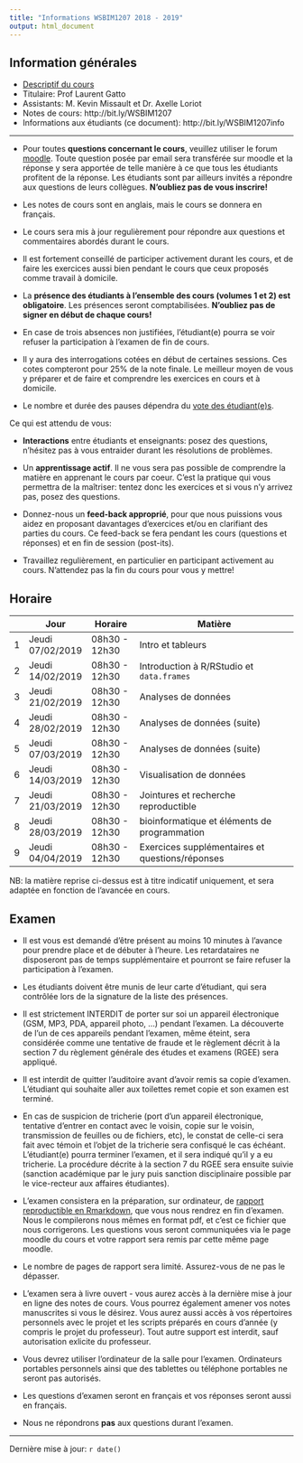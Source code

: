 ```yaml
---
title: "Informations WSBIM1207 2018 - 2019"
output: html_document
---
```


## Information générales

- [Descriptif du cours](https://uclouvain.be/cours-2018-wsbim1207.html)
- Titulaire: Prof Laurent Gatto
- Assistants: M. Kevin Missault et Dr. Axelle Loriot
- Notes de cours: http://bit.ly/WSBIM1207
- Informations aux étudiants (ce document): http://bit.ly/WSBIM1207info

----

- Pour toutes **questions concernant le cours**, veuillez utiliser le
  forum
  [moodle](https://moodleucl.uclouvain.be/course/view.php?id=12167). Toute
  question posée par email sera transférée sur moodle et la réponse y
  sera apportée de telle manière à ce que tous les étudiants profitent
  de la réponse. Les étudiants sont par ailleurs invités a répondre
  aux questions de leurs collègues. **N'oubliez pas de vous
  inscrire!**

- Les notes de cours sont en anglais, mais le cours se donnera en
  français.

- Le cours sera mis à jour regulièrement pour répondre aux
  questions et commentaires abordés durant le cours.

- Il est fortement conseillé de participer activement durant les cours,
  et de faire les exercices aussi bien pendant le cours que ceux
  proposés comme travail à domicile.

- La **présence des étudiants à l'ensemble des cours (volumes 1 et 2)
  est obligatoire**. Les présences seront comptabilisées. **N'oubliez
  pas de signer en début de chaque cours!**

- En case de trois absences non justifiées, l'étudiant(e) pourra se
  voir refuser la participation à l'examen de fin de cours.

- Il y aura des interrogations cotées en début de certaines
  sessions. Ces cotes compteront pour 25% de la note finale. Le
  meilleur moyen de vous y préparer et de faire et comprendre les
  exercices en cours et à domicile.

- Le nombre et durée des pauses dépendra du [vote des
  étudiant(e)s](https://moodleucl.uclouvain.be/mod/choice/view.php?id=734453).

Ce qui est attendu de vous:

- **Interactions** entre étudiants et enseignants: posez des questions,
  n'hésitez pas à vous entraider durant les résolutions de problèmes.

- Un **apprentissage actif**. Il ne vous sera pas possible de
  comprendre la matière en apprenant le cours par coeur. C'est la
  pratique qui vous permettra de la maîtriser: tentez donc les
  exercices et si vous n'y arrivez pas, posez des questions.

- Donnez-nous un **feed-back approprié**, pour que nous puissions
  vous aidez en proposant davantages d'exercices et/ou en clarifiant
  des parties du cours. Ce feed-back se fera pendant les cours
  (questions et réponses) et en fin de session (post-its).

- Travaillez regulièrement, en particulier en participant activement
  au cours. N'attendez pas la fin du cours pour vous y mettre!

## Horaire

|   | Jour              | Horaire       | Matière                                         |
|---|-------------------|---------------|-------------------------------------------------|
| 1 | Jeudi  07/02/2019 | 08h30 - 12h30 | Intro et tableurs                               |
| 2 | Jeudi  14/02/2019 | 08h30 - 12h30 | Introduction à R/RStudio et `data.frames`       |
| 3 | Jeudi  21/02/2019 | 08h30 - 12h30 | Analyses de données                             |
| 4 | Jeudi  28/02/2019 | 08h30 - 12h30 | Analyses de données (suite)                     |
| 5 | Jeudi  07/03/2019 | 08h30 - 12h30 | Analyses de données (suite)                     |
| 6 | Jeudi  14/03/2019 | 08h30 - 12h30 | Visualisation de données                        |
| 7 | Jeudi  21/03/2019 | 08h30 - 12h30 | Jointures et recherche reproductible            |
| 8 | Jeudi  28/03/2019 | 08h30 - 12h30 | bioinformatique et éléments de programmation    |
| 9 | Jeudi  04/04/2019 | 08h30 - 12h30 | Exercices supplémentaires et questions/réponses |

NB: la matière reprise ci-dessus est à titre indicatif uniquement, et
sera adaptée en fonction de l'avancée en cours.

## Examen

- Il est vous est demandé d'être présent au moins 10 minutes à
  l'avance pour prendre place et de débuter à l'heure. Les
  retardataires ne disposeront pas de temps supplémentaire et pourront
  se faire refuser la participation à l'examen.

- Les étudiants doivent être munis de leur carte d'étudiant, qui sera
  contrôlée lors de la signature de la liste des présences.

- Il est strictement INTERDIT de porter sur soi un appareil
  électronique (GSM, MP3, PDA, appareil photo, ...) pendant
  l'examen. La découverte de l'un de ces appareils pendant l'examen,
  même éteint, sera considérée comme une tentative de fraude et le
  règlement décrit à la section 7 du règlement générale des études et
  examens (RGEE) sera appliqué.

- Il est interdit de quitter l'auditoire avant d'avoir remis sa copie
  d'examen. L’étudiant qui souhaite aller aux toilettes remet copie et
  son examen est terminé.

- En cas de suspicion de tricherie (port d'un appareil électronique,
  tentative d'entrer en contact avec le voisin, copie sur le voisin,
  transmission de feuilles ou de fichiers, etc), le constat de
  celle-ci sera fait avec témoin et l'objet de la tricherie sera
  confisqué le cas échéant. L'étudiant(e) pourra terminer l'examen, et
  il sera indiqué qu'il y a eu tricherie. La procédure décrite à la
  section 7 du RGEE sera ensuite suivie (sanction académique par le
  jury puis sanction disciplinaire possible par le vice-recteur aux
  affaires étudiantes).

- L'examen consistera en la préparation, sur ordinateur, de [rapport
  reproductible en
  Rmarkdown](https://uclouvain-cbio.github.io/WSBIM1207/sec-rr.html),
  que vous nous rendrez en fin d'examen. Nous le compilerons nous
  mêmes en format pdf, et c'est ce fichier que nous corrigerons. Les
  questions vous seront communiquées via le page moodle du cours et
  votre rapport sera remis par cette même page moodle.

- Le nombre de pages de rapport sera limité. Assurez-vous de ne pas le
  dépasser.

- L'examen sera à livre ouvert - vous aurez accès à la dernière mise à
  jour en ligne des notes de cours. Vous pourrez également amener vos
  notes manuscrites si vous le désirez. Vous aurez aussi accès à vos
  répertoires personnels avec le projet et les scripts préparés en
  cours d'année (y compris le projet du professeur). Tout autre
  support est interdit, sauf autorisation exlicite du professeur.

- Vous devrez utiliser l'ordinateur de la salle pour
  l'examen. Ordinateurs portables personnels ainsi que des tablettes
  ou téléphone portables ne seront pas autorisés.

- Les questions d'examen seront en français et vos réponses seront
  aussi en français.

- Nous ne répondrons **pas** aux questions durant l'examen.

----

Dernière mise à jour: `r date()`
